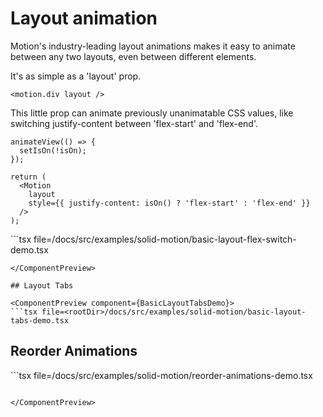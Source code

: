 
# Layout animation

Motion's industry-leading layout animations makes it easy to animate between any two layouts, even between different elements.

It's as simple as a 'layout' prop.

```tsx
<motion.div layout />
```

This little prop can animate previously unanimatable CSS values, like switching justify-content between 'flex-start' and 'flex-end'.

```tsx
animateView(() => {
  setIsOn(!isOn);
});

return (
  <Motion
    layout
    style={{ justify-content: isOn() ? 'flex-start' : 'flex-end' }}
  />
);
```

<ComponentPreview component={BasicLayoutFlexSwitchDemo}>
```tsx file=<rootDir>/docs/src/examples/solid-motion/basic-layout-flex-switch-demo.tsx

````
</ComponentPreview>

## Layout Tabs

<ComponentPreview component={BasicLayoutTabsDemo}>
```tsx file=<rootDir>/docs/src/examples/solid-motion/basic-layout-tabs-demo.tsx

````

</ComponentPreview>

## Reorder Animations

<ComponentPreview component={ReorderAnimationsDemo}>
```tsx file=<rootDir>/docs/src/examples/solid-motion/reorder-animations-demo.tsx

```

</ComponentPreview>
```
